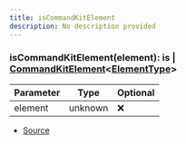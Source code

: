 ```yaml
---
title: isCommandKitElement
description: No description provided
---
```



### isCommandKitElement(element):  is | [CommandKitElement](/docs/api-reference/types/CommandKitElement)\<[ElementType](/docs/api-reference/types/ElementType)>

| Parameter | Type | Optional |
| ----------- | ----------- | ----------- |
| element | unknown | ❌ |


- [Source](https://github.com/underctrl-io/commandkit/blob/83ef44f10b86e30835e8636786e5222cac412af9/packages/commandkit/src/components/common/element.ts#L27)